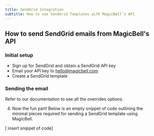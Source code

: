 ```yaml
---
title: SendGrid Integration
subtitle: How to use SendGrid Templates with MagicBell's API
---
```


## How to send SendGrid emails from MagicBell's API

### Initial setup

- Sign up for SendGrid and obtain a SendGrid API key
- Email your API key to hello@magicbell.com
- Create a SendGrid template

### Sending the email

<Note>
  Refer to our documentation to see all the overrides options.
</Note>

4. Now the fun part! Below is an empty snippet of code outlining the minimal pieces required for sending a SendGrid template using MagicBell. 

[ insert snippet of code]

